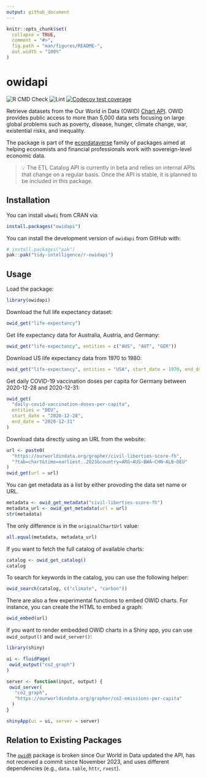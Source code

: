 ```yaml
---
output: github_document
---
```


<!-- README.md is generated from README.Rmd. Please edit that file -->

```r
knitr::opts_chunk$set(
  collapse = TRUE,
  comment = "#>",
  fig.path = "man/figures/README-",
  out.width = "100%"
)
```

# owidapi

<!-- badges: start -->
![R CMD Check](https://github.com/tidy-intelligence/r-owidapi/actions/workflows/R-CMD-check.yaml/badge.svg)
![Lint](https://github.com/tidy-intelligence/r-owidapi/actions/workflows/lint.yaml/badge.svg)
[![Codecov test coverage](https://codecov.io/gh/tidy-intelligence/r-owidapi/graph/badge.svg)](https://app.codecov.io/gh/tidy-intelligence/r-owidapi)
<!-- badges: end -->

 Retrieve datasets from the Our World in Data (OWID) [Chart API](https://docs.owid.io/projects/etl/api/). OWID provides public access to more than 5,000 data sets focusing on large global problems such as poverty, disease, hunger, climate change, war, existential risks, and inequality.

 The package is part of the [econdataverse](https://www.econdataverse.org/) family of packages aimed at helping economists and financial professionals work with sovereign-level economic data.

 > 💡 The ETL Catalog API is currently in beta and relies on internal APIs that change on a regular basis. Once the API is stable, it is planned to be included in this package.

## Installation

You can install `wbwdi` from CRAN via:

``` r
install.packages("owidapi")
```

You can install the development version of `owidapi` from GitHub with:

``` r
# install.packages("pak")
pak::pak("tidy-intelligence/r-owidapi")
```

## Usage

Load the package:
```r
library(owidapi)
```

Download the full life expectancy dataset:

```r
owid_get("life-expectancy")
```

Get life expectancy data for Australia, Austria, and Germany:
```r
owid_get("life-expectancy", entities = c("AUS", "AUT", "GER"))
```

Download US life expectancy data from 1970 to 1980:

```r
owid_get("life-expectancy", entities = "USA", start_date = 1970, end_date = 1980)
```

Get daily COVID-19 vaccination doses per capita for Germany between 2020-12-28 and 2020-12-31:

```r
owid_get(
  "daily-covid-vaccination-doses-per-capita",
  entities = "DEU",
  start_date = "2020-12-28",
  end_date = "2020-12-31"
)
```

Download data directly using an URL from the website:

```r
url <- paste0(
  "https://ourworldindata.org/grapher/civil-liberties-score-fh",
  "?tab=chart&time=earliest..2023&country=ARG~AUS~BWA~CHN~ALB~DEU"
)
owid_get(url = url)
```

You can get metadata as a list by either provoding the data set name or URL.
```r
metadata <- owid_get_metadata("civil-liberties-score-fh")
metadata_url <- owid_get_metadata(url = url)
str(metadata)
```

The only difference is in the `originalChartUrl` value:

```r
all.equal(metadata, metadata_url)
```

If you want to fetch the full catalog of available charts:

```r
catalog <- owid_get_catalog()
catalog
```

To search for keywords in the catalog, you can use the following helper:

```r
owid_search(catalog, c("climate", "carbon"))
```

There are also a few experimental functions to embed OWID charts. For instance, you can create the HTML to embed a graph: 

```r
owid_embed(url)
```

If you want to render embedded OWID charts in a Shiny app, you can use `owid_output()` and `owid_server()`:

```r
library(shiny)

ui <- fluidPage(
 owid_output("co2_graph")
)

server <- function(input, output) {
 owid_server(
   "co2_graph", 
   "https://ourworldindata.org/grapher/co2-emissions-per-capita"
  )
}

shinyApp(ui = ui, server = server)
```

## Relation to Existing Packages

The [`owidR`](https://github.com/piersyork/owidR) package is broken since Our World in Data updated the API, has not received a commit since November 2023, and uses different dependencies (e.g., `data.table`, `httr`, `rvest`).
